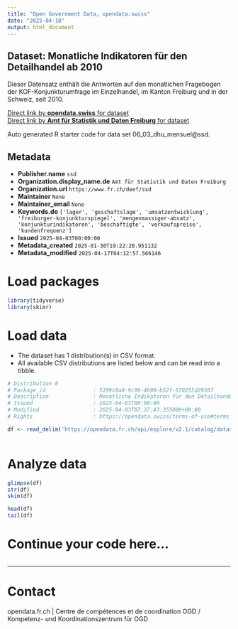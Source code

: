 ```yaml
---
title: "Open Government Data, opendata.swiss"
date: "2025-04-18"
output: html_document
---
```


## Dataset: Monatliche Indikatoren für den Detailhandel ab 2010

Dieser Datensatz enthält die Antworten auf den monatlichen Fragebogen der KOF-Konjunkturumfrage im Einzelhandel, im Kanton Freiburg und in der Schweiz, seit 2010.

[Direct link by **opendata.swiss** for dataset](https://opendata.swiss/de/dataset/monatliche-indikatoren-fur-den-detailhandel-ab-2010)<br>
[Direct link by **Amt für Statistik und Daten Freiburg** for dataset](https://opendata.fr.ch/explore/dataset/06_03_dhu_mensuel/)

Auto generated R starter code for data set 06_03_dhu_mensuel@ssd.

## Metadata

- **Publisher.name** `ssd`
- **Organization.display_name.de** `Amt für Statistik und Daten Freiburg`
- **Organization.url** `https://www.fr.ch/deef/ssd`
- **Maintainer** `None`
- **Maintainer_email** `None`
- **Keywords.de** `['lager', 'geschaftslage', 'umsatzentwicklung', 'freiburger-konjunkturspiegel', 'mengenmassiger-absatz', 'konjunkturindikatoren', 'beschaftigte', 'verkaufspreise', 'kundenfrequenz']`
- **Issued** `2025-04-03T00:00:00`
- **Metadata_created** `2025-01-30T19:22:20.951132`
- **Metadata_modified** `2025-04-17T04:12:57.566146`


# Load packages

```r

library(tidyverse)
library(skimr)

```

# Load data

-   The dataset has 1 distribution(s) in CSV format.
-   All available CSV distributions are listed below and can be read into a tibble.

```r

# Distribution 0
# Package_id               : 5199c8a8-9c96-4b90-b52f-570255d29307
# Description              : Monatliche Indikatoren für den Detailhandel ab 2010 (csv)
# Issued                   : 2025-04-03T00:00:00
# Modified                 : 2025-04-03T07:37:43.355000+00:00
# Rights                   : https://opendata.swiss/terms-of-use#terms_by

df <- read_delim('https://opendata.fr.ch/api/explore/v2.1/catalog/datasets/06_03_dhu_mensuel/exports/csv?use_labels=true')



```

# Analyze data

```r

glimpse(df)
str(df)
skim(df)

head(df)
tail(df)

```

# Continue your code here...

```r

```

------------------------------------------------------------------------

# Contact

opendata.fr.ch | Centre de compétences et de coordination OGD / Kompetenz- und Koordinationszentrum für OGD
